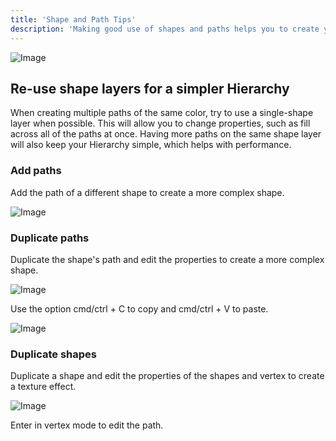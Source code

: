 ```yaml
---
title: 'Shape and Path Tips'
description: 'Making good use of shapes and paths helps you to create your designs more easily. In this example, you can find 3 different ways to use shapes and paths.'
---
```


![Image](https://ucarecdn.com/8f66363b-d00f-4c06-b3a2-a784c81ef2ea/)

## Re-use shape layers for a simpler Hierarchy 

When creating multiple paths of the same color, try to use a single-shape layer when possible. This will allow you to change properties, such as fill across all of the paths at once. Having more paths on the same shape layer will also keep your Hierarchy simple, which helps with performance.

### Add paths

Add the path of a different shape to create a more complex shape.

![Image](https://ucarecdn.com/e24837ec-3e57-41a4-a15c-70dabfd0577d/)

### Duplicate paths

Duplicate the shape's path and edit the properties to create a more complex shape.

![Image](https://ucarecdn.com/0a5a5866-73e1-4a02-a0c0-7b3a1b38b078/)

Use the option cmd/ctrl + C to copy and cmd/ctrl + V to paste.

![Image](https://ucarecdn.com/703729bf-92ab-4b01-ba6f-e5c042e35745/)

### Duplicate shapes

Duplicate a shape and edit the properties of the shapes and vertex to create a texture effect.

![Image](https://ucarecdn.com/0f35675a-c0ce-4815-b63f-aaa8b724f642/)

Enter in vertex mode to edit the path.